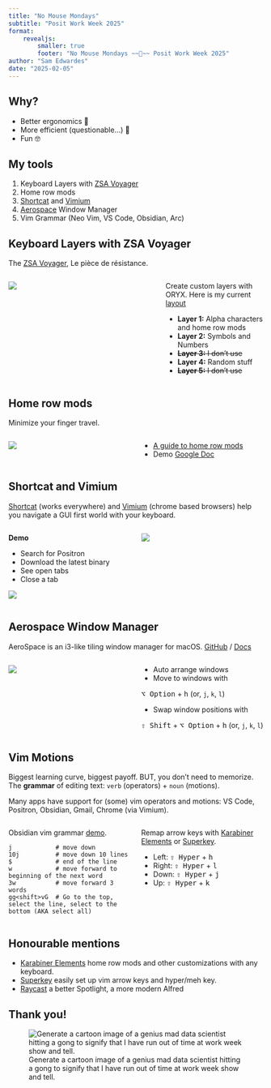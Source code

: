 ```yaml
---
title: "No Mouse Mondays"
subtitle: "Posit Work Week 2025"
format: 
    revealjs:
        smaller: true
        footer: "No Mouse Mondays ~~🐁~~ Posit Work Week 2025"
author: "Sam Edwardes"
date: "2025-02-05"
---
```


## Why?

- Better ergonomics 💪
- More efficient (questionable...) 🤷
- Fun 🤓

## My tools

1. Keyboard Layers with [ZSA Voyager](https://www.zsa.io/voyager)
2. Home row mods
3. [Shortcat](https://shortcat.app/) and [Vimium](https://chromewebstore.google.com/detail/vimium/dbepggeogbaibhgnhhndojpepiihcmeb)
4. [Aerospace](https://github.com/nikitabobko/AeroSpace) Window Manager
5. Vim Grammar (Neo Vim, VS Code, Obsidian, Arc)

## Keyboard Layers with ZSA Voyager {.smaller}

The [ZSA Voyager](https://www.zsa.io/voyager), Le pièce de résistance. 

:::: {.columns}

::: {.column width="60%"}
![](./imgs/zsa-voyager.png)
:::

::: {.column width="40%"}
Create custom layers with ORYX. Here is my current [layout](https://configure.zsa.io/voyager/layouts/WgnAj/latest/0)

- **Layer 1:** Alpha characters and home row mods
- **Layer 2:** Symbols and Numbers
- ~~**Layer 3:** I don't use~~
- **Layer 4:** Random stuff
- ~~**Layer 5:** I don't use~~
:::

::::

## Home row mods

Minimize your finger travel.

:::: {.columns}

::: {.column width="50%"}
![](./imgs/zsa-home-row-mods.png)
:::

::: {.column width="50%"}
- [A guide to home row mods](https://precondition.github.io/home-row-mods)
- Demo [Google Doc](https://docs.google.com/document/d/1RBob9iAxayWbO0xHd6SEYFgIUKXPaJSYChcBt9Gf0Kk/edit?tab=t.0)
:::

::::

## Shortcat and Vimium {.smaller}

[Shortcat](https://shortcat.app/) (works everywhere) and [Vimium](https://chromewebstore.google.com/detail/vimium/dbepggeogbaibhgnhhndojpepiihcmeb) (chrome based browsers) help you navigate a GUI first world with your keyboard.

:::: {.columns}

::: {.column width="50%"}
**Demo**

- Search for Positron
- Download the latest binary
- See open tabs
- Close a tab

![](./imgs/vimium.png)
:::

::: {.column width="50%"}
![](./imgs/shortcat.png)
:::

::::

## Aerospace Window Manager

AeroSpace is an i3-like tiling window manager for macOS. [GitHub](https://github.com/nikitabobko/AeroSpace) / [Docs](https://nikitabobko.github.io/AeroSpace/guide#)

:::: {.columns}

::: {.column width="50%"}
![](./imgs/aerospace-docs.png)
:::

::: {.column width="50%"}
- Auto arrange windows
- Move to windows with 

<kbd>⌥ Option</kbd> + <kbd>h</kbd> (or, `j`, `k`, `l`)

- Swap window positions with 

<kbd>⇧ Shift</kbd> + <kbd>⌥ Option</kbd> + <kbd>h</kbd> (or, `j`, `k`, `l`)
:::

::::

## Vim Motions 

Biggest learning curve, biggest payoff. BUT, you don't need to memorize. The **grammar** of editing text: `verb` (operators) + `noun` (motions). 

Many apps have support for (some) vim operators and motions: VS Code, Positron, Obsidian, Gmail, Chrome (via Vimium).

:::: {.columns}

::: {.column width="50%"}
Obsidian vim grammar [demo](obsidian://open?vault=iCloud%20Vault&file=Notes%2FWork%20Week%202025%20Vim%20Grammar%20Demo).

```
j            # move down
10j          # move down 10 lines
$            # end of the line
w            # move forward to beginning of the next word
3w           # move forward 3 words
gg<shift>vG  # Go to the top, select the line, select to the bottom (AKA select all)
```
:::

::: {.column width="50%"}
Remap arrow keys with [Karabiner Elements](https://karabiner-elements.pqrs.org/) or [Superkey](https://superkey.app/).

- Left: <kbd>⇧ Hyper</kbd> + <kbd>h</kbd> 
- Right: <kbd>⇧ Hyper</kbd> + <kbd>l</kbd> 
- Down: <kbd>⇧ Hyper</kbd> + <kbd>j</kbd> 
- Up: <kbd>⇧ Hyper</kbd> + <kbd>k</kbd> 
:::

::::

## Honourable mentions

- [Karabiner Elements](https://karabiner-elements.pqrs.org/) home row mods and other customizations with any keyboard.
- [Superkey](https://superkey.app/) easily set up vim arrow keys and hyper/meh key.
- [Raycast](https://www.raycast.com/) a better Spotlight, a more modern Alfred

## Thank you!

![Generate a cartoon image of a genius mad data scientist hitting a gong to signify that I have run out of time at work week show and tell.](./imgs/gong.png)